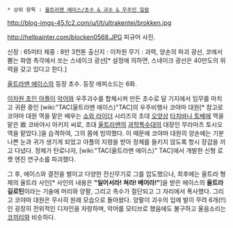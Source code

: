  * 상위 항목 : [[울트라맨 에이스/초수 & 괴수 & 우주인 일람]]

http://blog-imgs-45.fc2.com/u/l/t/ultrakentei/brokken.jpg

http://hellpainter.com/blocken0568.JPG
피규어 사진.

신장 : 65미터
체중 : 8만 3천톤
출신지 : 이차원
무기 : 괴력, 양손의 파괴 광선, 코에서 뿜는 화염 촉각에서 쏘는 스네이크 광선[* 설정에 의하면, 스네이크 광선은 40만도의 위력을 갖고 있다고 한다.]

[[울트라맨 에이스]]의 등장 초수. 등장 에피소드는 6화.

[[이차원 초인 야플]]이 [[악어]]와 우주괴수를 합체시켜 만든 초수로 달 기지에서 임무를 마치고 귀환 중인 [wiki:"TAC(울트라맨 에이스)"TAC]의 우주비행사 코야마 대원[* 참고로 코야마 대원 역을 맡은 배우는 [[쇼와 라이더]] 시리즈의 초대 [[오얏상]] [[타치바나 토베에]] 역을 맡은 故 코바야시 아키지 씨로, 초대 [[울트라맨]]의 [[과학특수대]]의 대장인 무라마츠 토시오 역을 맡았다.]을 습격하여, 그의 몸에 빙의했다. 이 때문에 코야마 대원의 양손에는 기분 나쁜 눈과 귀가 생기게 되었고 야플의 지령을 받아 정체를 들키지 않도록 항시 장갑을 끼고 다녔다. 정체가 탄로나자, [wiki:"TAC(울트라맨 에이스)" TAC]에서 개발한 신형 로켓 엔진 연구소를 파괴했다.

그 후, 에이스와 결전을 벌이고 다양한 전신무기로 그를 압도했으나, 최후에는 울트라 형제의 울트라 사인[* 사인의 내용은 '''"일어서라! 쳐라! 베어라!"''']을 받은 에이스의 '''울트라 길로틴'''이라는 기술에 머리와 양팔, 그리고 촉수가 절단되고 그 자리에서 폭사했다. 그리고 코야마 대원은 무사히 원래 모습으로 돌아왔다. 양팔이 괴수의 입에 발이 무려 6개(!!)인 굉장히 전위적인 디자인을 자랑하며, 악어를 모티브로 했음에도 불구하고 울음소리는 [[코끼리]]와 비슷하다.
